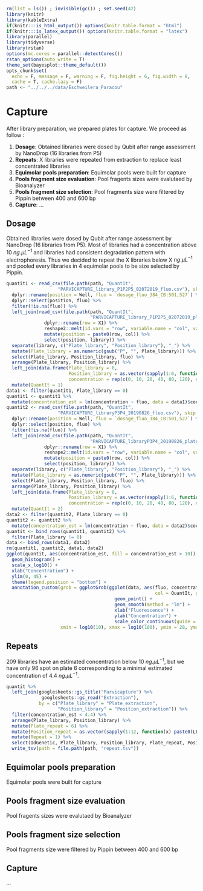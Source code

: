 ```r
rm(list = ls()) ; invisible(gc()) ; set.seed(42)
library(knitr)
library(kableExtra)
if(knitr:::is_html_output()) options(knitr.table.format = "html") 
if(knitr:::is_latex_output()) options(knitr.table.format = "latex") 
library(parallel)
library(tidyverse)
library(rstan)
options(mc.cores = parallel::detectCores())
rstan_options(auto_write = T)
theme_set(bayesplot::theme_default())
opts_chunk$set(
  echo = F, message = F, warning = F, fig.height = 6, fig.width = 8,
  cache = T, cache.lazy = F)
path <- "../../../data/Eschweilera_Paracou"
```

# Capture

After library preparation, we prepared plates for capture. We proceed as follow :

1. __Dosage__: Obtained libraries were dosed by Qubit after range assessment by NanoDrop (16 libraries from P5)
1. __Repeats__: X libraries were repeated from extraction to replace least concentrated libraries
1. __Equimolar pools preparation__: Equimolar pools were built for capture
1. __Pools fragment size evaluation__: Pool fragents sizes were evalutaed by Bioanalyzer
1. __Pools fragment size selection__: Pool fragments size were filtered by Pippin between 400 and 600 bp
1. __Capture__: ...

## Dosage

Obtained libraries were dosed by Qubit after range assessment by NanoDrop (16 libraries from P5). Most of libraries had a concentration above 10 $ng.\mu L^{-1}$ and libraries had consistent degradation pattern with electrophoresis. Thus we decided to repeat the X libraries below X $ng.\mu L^{-1}$ and pooled every libraries in 4 equimolar pools to be size selected by Pippin.

```r
quantit1 <- read_csv(file.path(path, "QuantIt", 
                   "PARVICAPTURE_library_P1P2P5_02072019_fluo.csv"), skip = 53)[2:4] %>% 
  dplyr::rename(position = Well, fluo = `dosage_fluo_384_CB:501,527`) %>% 
  dplyr::select(position, fluo) %>% 
  filter(!is.na(fluo)) %>% 
  left_join(read_csv(file.path(path, "QuantIt", 
                               "PARVICAPTURE_library_P1P2P5_02072019_plates.csv"),  skip = 36) %>% 
              dplyr::rename(row = X1) %>% 
              reshape2::melt(id.vars = "row", variable.name = "col", value.name = "library") %>% 
              mutate(position = paste0(row, col)) %>% 
              select(position, library)) %>% 
  separate(library, c("Plate_library", "Position_library"), "_") %>% 
  mutate(Plate_library = as.numeric(gsub("P", "", Plate_library))) %>% 
  select(Plate_library, Position_library, fluo) %>% 
  arrange(Plate_library, Position_library) %>% 
  left_join(data.frame(Plate_library = 0,
                       Position_library = as.vector(sapply(1:6, function(x) paste0(LETTERS[1:4], x))),
                       concentration = rep(c(0, 10, 20, 40, 80, 120), each = 4))) %>% 
  mutate(QuantIt = 1)
data1 <- filter(quantit1, Plate_library == 0)
quantit1 <- quantit1 %>% 
  mutate(concentration_est = lm(concentration ~ fluo, data = data1)$coefficients[2]*fluo)
quantit2 <- read_csv(file.path(path, "QuantIt", 
                   "PARVICAPTURE_libraryP3P4_20190826_fluo.csv"), skip = 53)[2:4] %>% 
  dplyr::rename(position = Well, fluo = `dosage_fluo_384_CB:501,527`) %>% 
  dplyr::select(position, fluo) %>% 
  filter(!is.na(fluo)) %>% 
  left_join(read_csv(file.path(path, "QuantIt", 
                               "PARVICAPTURE_libraryP3P4_20190826_plates.csv"),  skip = 36) %>% 
              dplyr::rename(row = X1) %>% 
              reshape2::melt(id.vars = "row", variable.name = "col", value.name = "library") %>% 
              mutate(position = paste0(row, col)) %>% 
              select(position, library)) %>% 
  separate(library, c("Plate_library", "Position_library"), "_") %>% 
  mutate(Plate_library = as.numeric(gsub("P", "", Plate_library))) %>% 
  select(Plate_library, Position_library, fluo) %>% 
  arrange(Plate_library, Position_library) %>% 
  left_join(data.frame(Plate_library = 0,
                       Position_library = as.vector(sapply(1:6, function(x) paste0(LETTERS[1:4], x))),
                       concentration = rep(c(0, 10, 20, 40, 80, 120), each = 4))) %>% 
  mutate(QuantIt = 2)
data2 <- filter(quantit2, Plate_library == 0)
quantit2 <- quantit2 %>% 
  mutate(concentration_est = lm(concentration ~ fluo, data = data2)$coefficients[2]*fluo)
quantit <- bind_rows(quantit1, quantit2) %>% 
  filter(Plate_library != 0)
data <- bind_rows(data1, data2)
rm(quantit1, quantit2, data1, data2)
ggplot(quantit, aes(concentration_est, fill = concentration_est > 10)) +
  geom_histogram() +
  scale_x_log10() +
  xlab("Concentration") +
  ylim(0, 45) +
  theme(legend.position = "bottom") +
  annotation_custom(grob = ggplotGrob(ggplot(data, aes(fluo, concentration,
                                                       col = QuantIt, group = QuantIt)) +
                                        geom_point() +
                                        geom_smooth(method = "lm") +
                                        xlab("Fluorescence") +
                                        ylab("Concentration") +
                                        scale_color_continuous(guide = "none")), 
                    xmin = log10(10), xmax = log10(100), ymin = 28, ymax = 45)
```

## Repeats

209 libraries have an estimated concentration below 10 $ng.\mu L ^{-1}$, but we have only 96 spot on plate 6 corresponding to a minimal estimated concentration of 4.4 $ng.\mu L ^{-1}$.

```r
quantit %>% 
  left_join(googlesheets::gs_title("Parvicapture") %>% 
             googlesheets::gs_read("Extraction"),
            by = c("Plate_library" = "Plate_extraction",
                   "Position_library" = "Position_extraction")) %>% 
  filter(concentration_est < 4.4) %>% 
  arrange(Plate_library, Position_library) %>% 
  mutate(Plate_repeat = 6) %>% 
  mutate(Position_repeat = as.vector(sapply(1:12, function(x) paste0(LETTERS[1:8], x)))) %>% 
  mutate(Repeat = 1) %>% 
  select(IdGenetic, Plate_library, Position_library, Plate_repeat, Position_repeat, Genus, Species, Plot, SubPlot, TreeFieldNum, Repeat) %>% 
  write_tsv(path = file.path(path, "repeat.tsv"))
```


## Equimolar pools preparation

Equimolar pools were built for capture

## Pools fragment size evaluation

Pool fragents sizes were evalutaed by Bioanalyzer

## Pools fragment size selection

Pool fragments size were filtered by Pippin between 400 and 600 bp

## Capture

...
